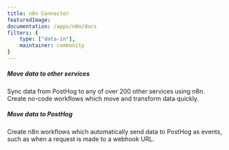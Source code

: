 ```yaml
---
title: n8n Connector
featuredImage: 
documentation: /apps/n8n/docs
filters: {
    type: ["data-in"],
    maintainer: community
}
---
```


<Section
    divider={false}
    title="Create automated workflows using PostHog in n8n to simplify the way you work and sync data between over 200 services."
    size="full"
    cols={2}
>
    <div>
        <h5>Move data to other services</h5>
        <p>Sync data from PostHog to any of over 200 other services using n8n. Create no-code workflows which move and transform data quickly.</p>
    </div>
    <div>
        <h5>Move data to PostHog</h5>
        <p>Create n8n workflows which automatically send data to PostHog as events, such as when a request is made to a webhook URL.</p>
    </div>
</Section>

<TutorialsSlider topic="n8n" />

<Documentation />
